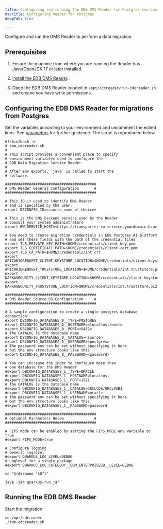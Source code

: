 ```yaml
---
title: Configuring and running the EDB DMS Reader for Postgres sources
navTitle: Configuring Reader for Postgres
deepToC: true

---
```


Configure and run the DMS Reader to perform a data migration.

## Prerequisites

1.  Ensure the machine from where you are running the Reader has Java/OpenJDK 17 or later installed.

1.  [Install the EDB DMS Reader](/edb-postgres-ai/hybrid-manager/using_hybrid_manager/migration/installing/).

1.  Open the EDB DMS Reader located in `/opt/cdcreader/run-cdcreader.sh` and ensure you have write permissions.

## Configuring the EDB DMS Reader for migrations from Postgres

Set the variables according to your environment and uncomment the edited lines. See [parameters](/edb-postgres-ai/hybrid-manager/using_hybrid_manager/migration/reader_reference/) for further guidance. The script is reproduced below.

```shell
#!/bin/bash -e
# run_cdcreader.sh
#
# This script provides a convenient place to specify
# environment variables used to configure the
# EDB Data Migration Service Reader.
#
# After env exports, `java` is called to start the
# software.

##########################################
# DMS Reader General Configuration       #
##########################################

# This ID is used to identify DMS Reader
# and is specified by the user.
export DBCONFIG_ID=<source_name_of_choice>

# This is the DMS backend service used by the Reader
# Consult your system administrators
export RW_SERVICE_HOST=<https://transporter-rw-service.yourdomain.hcp>

# You need to create migration credentials in EDB Postgres AI platform
# and set these fields with the path of the credential files
export TLS_PRIVATE_KEY_PATH=$HOME/credentials/client-key.pem
export TLS_CERTIFICATE_PATH=$HOME/credentials/client-cert.pem
export TLS_CA_PATH=$HOME/credentials/int.crt
export APICURIOREQUEST_CLIENT_KEYSTORE_LOCATION=$HOME/credentials/client.keystore.p12
export APICURIOREQUEST_TRUSTSTORE_LOCATION=$HOME/credentials/int.truststore.p12
export KAFKASECURITY_CLIENT_KEYSTORE_LOCATION=$HOME/credentials/client.keystore.p12
export KAFKASECURITY_TRUSTSTORE_LOCATION=$HOME/credentials/int.truststore.p12

##########################################
# DMS Reader Source DB Configuration     #
##########################################

# A sample configuration to create a single postgres database connection:
export DBCONFIG_DATABASES_0__TYPE=POSTGRES
export DBCONFIG_DATABASES_0__HOSTNAME=<localhost/host>
export DBCONFIG_DATABASES_0__PORT=<5432>
# The CATALOG is the database name
export DBCONFIG_DATABASES_0__CATALOG=<source>
export DBCONFIG_DATABASES_0__USERNAME=<postgres>
# The password env can be set without specifying it here
# but the env structure looks like this
export DBCONFIG_DATABASES_0__PASSWORD=<password>

# You can increase the index to configure more than
# one database for the DMS Reader
#export DBCONFIG_DATABASES_1__TYPE=ORACLE
#export DBCONFIG_DATABASES_1__HOSTNAME=localhost
#export DBCONFIG_DATABASES_1__PORT=1521
# The CATALOG is the database name
#export DBCONFIG_DATABASES_1__CATALOG=ORCLCDB/ORCLPDB1
#export DBCONFIG_DATABASES_1__USERNAME=oracle
# The password env can be set without specifying it here
# but the env structure looks like this
#export DBCONFIG_DATABASES_1__PASSWORD=password

##########################################
# Optional Parameters Below              #
##########################################

# FIPS mode can be enabled by setting the FIPS_MODE env variable to true
#export FIPS_MODE=true

# Configure logging
# Generic loglevel
#export QUARKUS_LOG_LEVEL=DEBUG
# Loglevel for a single package
#export QUARKUS_LOG_CATEGORY__COM_ENTERPRISEDB__LEVEL=DEBUG

cd "$(dirname "$0")"

java -jar quarkus-run.jar
```

## Running the EDB DMS Reader

Start the migration:

```shell
cd /opt/cdcreader
./run-cdcreader.sh
```
